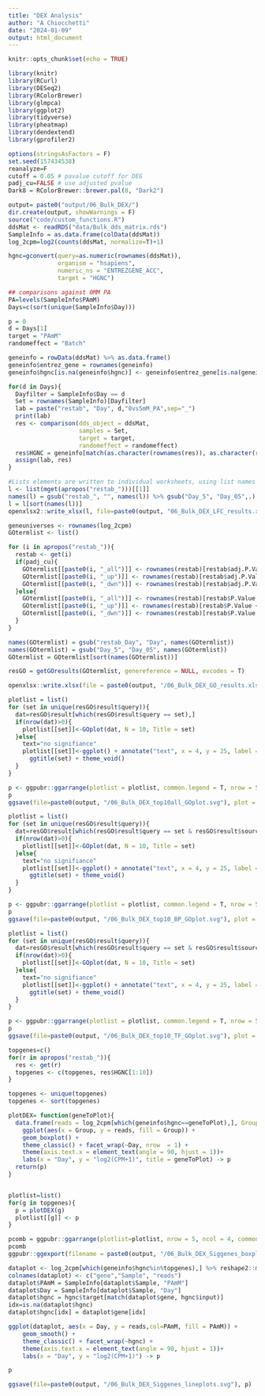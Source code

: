 ```yaml
---
title: "DEX Analysis"
author: "A Chiocchetti"
date: "2024-01-09"
output: html_document
---
```


```r
knitr::opts_chunk$set(echo = TRUE)
```

```r
library(knitr)
library(RCurl) 
library(DESeq2)
library(RColorBrewer)
library(glmpca)
library(ggplot2)
library(tidyverse)
library(pheatmap)
library(dendextend)
library(gprofiler2)
```
```r
options(stringsAsFactors = F)
set.seed(157434538)
reanalyze=F
cutoff = 0.05 # pavalue cutoff for DEG
padj_cu=FALSE # use adjusted pvalue 
Dark8 = RColorBrewer::brewer.pal(8, "Dark2")
```

```r
output= paste0("output/06_Bulk_DEX/")
dir.create(output, showWarnings = F)
source("code/custom_functions.R")
ddsMat <- readRDS("data/Bulk_dds_matrix.rds")
SampleInfo = as.data.frame(colData(ddsMat))
log_2cpm=log2(counts(ddsMat, normalize=T)+1)

hgnc=gconvert(query=as.numeric(rownames(ddsMat)), 
              organism = "hsapiens", 
              numeric_ns = "ENTREZGENE_ACC",
              target = "HGNC")

```

```r
## comparisons against 0MM PA
PA=levels(SampleInfo$PAmM)
Days=c(sort(unique(SampleInfo$Day)))

p = 0
d = Days[1]
target = "PAmM"
randomeffect = "Batch"

geneinfo = rowData(ddsMat) %>% as.data.frame()
geneinfo$entrez_gene = rownames(geneinfo)
geneinfo$hgnc[is.na(geneinfo$hgnc)] <- geneinfo$entrez_gene[is.na(geneinfo$hgnc)]

for(d in Days){
  Dayfilter = SampleInfo$Day == d
  Set = rownames(SampleInfo)[Dayfilter]
  lab = paste("restab", "Day", d,"0vs5mM_PA",sep="_")
  print(lab)
  res <- comparison(dds_object = ddsMat, 
                    samples = Set, 
                    target = target, 
                    randomeffect = randomeffect)
  res$HGNC = geneinfo[match(as.character(rownames(res)), as.character(rownames(geneinfo))), "hgnc"]
  assign(lab, res)
}

#Lists elements are written to individual worksheets, using list names as sheet names if available
l <- list(mget(apropos("restab_")))[[1]]
names(l) = gsub("restab_", "", names(l)) %>% gsub("Day_5", "Day_05",.)
l = l[sort(names(l))]
openxlsx2::write_xlsx(l, file=paste0(output, "06_Bulk_DEX_LFC_results.xlsx"), row_names=T )
```


```r
geneuniverses <- rownames(log_2cpm)
GOtermlist <- list()

for (i in apropos("restab_")){
  restab <- get(i)
  if(padj_cu){
    GOtermlist[[paste0(i, "_all")]] <- rownames(restab)[restab$adj.P.Val < cutoff]
    GOtermlist[[paste0(i, "_up")]] <- rownames(restab)[restab$adj.P.Val < cutoff  & restab$logFC >0]
    GOtermlist[[paste0(i, "_dwn")]] <- rownames(restab)[restab$adj.P.Val < cutoff  & restab$logFC < 0]
  }else{
    GOtermlist[[paste0(i, "_all")]] <- rownames(restab)[restab$P.Value < cutoff]
    GOtermlist[[paste0(i, "_up")]] <- rownames(restab)[restab$P.Value < cutoff  & restab$logFC >0]
    GOtermlist[[paste0(i, "_dwn")]] <- rownames(restab)[restab$P.Value < cutoff  & restab$logFC < 0]
  }
}

names(GOtermlist) = gsub("restab_Day", "Day", names(GOtermlist))
names(GOtermlist) = gsub("Day_5", "Day_05", names(GOtermlist))
GOtermlist = GOtermlist[sort(names(GOtermlist))]

resGO = getGOresults(GOtermlist, genereference = NULL, evcodes = T)

openxlsx::write.xlsx(file = paste0(output, "/06_Bulk_DEX_GO_results.xlsx"), as.data.frame(resGO$result))

```

```r

plotlist = list()
for (set in unique(resGO$result$query)){
  dat=resGO$result[which(resGO$result$query == set),]
  if(nrow(dat)>0){
    plotlist[[set]]<-GOplot(dat, N = 10, Title = set)
  }else{
    text="no signifiance"
    plotlist[[set]]<-ggplot() + annotate("text", x = 4, y = 25, label = text) + 
      ggtitle(set) + theme_void()
  }
}

p <- ggpubr::ggarrange(plotlist = plotlist, common.legend = T, nrow = 5, ncol =3)
p
ggsave(file=paste0(output, "/06_Bulk_DEX_top10all_GOplot.svg"), plot = p)
```

```r
plotlist = list()
for (set in unique(resGO$result$query)){
  dat=resGO$result[which(resGO$result$query == set & resGO$result$source == "GO:BP"),]
  if(nrow(dat)>0){
    plotlist[[set]]<-GOplot(dat, N = 10, Title = set)
  }else{
    text="no signifiance"
    plotlist[[set]]<-ggplot() + annotate("text", x = 4, y = 25, label = text) + 
      ggtitle(set) + theme_void()
  }
}

p <- ggpubr::ggarrange(plotlist = plotlist, common.legend = T, nrow = 5, ncol =3)
p
ggsave(file=paste0(output, "/06_Bulk_DEX_top10_BP_GOplot.svg"), plot = p)
```

```r
plotlist = list()
for (set in unique(resGO$result$query)){
  dat=resGO$result[which(resGO$result$query == set & resGO$result$source == "TF"),]
  if(nrow(dat)>0){
    plotlist[[set]]<-GOplot(dat, N = 10, Title = set)
  }else{
    text="no signifiance"
    plotlist[[set]]<-ggplot() + annotate("text", x = 4, y = 25, label = text) + 
      ggtitle(set) + theme_void()
  }
}

p <- ggpubr::ggarrange(plotlist = plotlist, common.legend = T, nrow = 5, ncol =3)
p
ggsave(file=paste0(output, "/06_Bulk_DEX_top10_TF_GOplot.svg"), plot = p)
```
```r

topgenes=c()
for(r in apropos("restab_")){
  res <- get(r)
  topgenes <- c(topgenes, res$HGNC[1:10])
}

topgenes <- unique(topgenes)
topgenes <- sort(topgenes)

plotDEX= function(geneToPlot){
  data.frame(reads = log_2cpm[which(geneinfo$hgnc==geneToPlot),], Group = SampleInfo$PAmM, Day = SampleInfo$Day) %>%
    ggplot(aes(x = Group, y = reads, fill = Group)) +
    geom_boxplot() +
    theme_classic() + facet_wrap(~Day, nrow  = 1) +
    theme(axis.text.x = element_text(angle = 90, hjust = 1))+
    labs(x = "Day", y = "log2(CPM+1)", title = geneToPlot) -> p
  return(p)
}


plotlist=list()
for(g in topgenes){
  p = plotDEX(g)
  plotlist[[g]] <- p
}

pcomb = ggpubr::ggarrange(plotlist=plotlist, nrow = 5, ncol = 4, common.legend = T, heights = c(3,3,3,3,3), widths = c(3,3,3,3))
pcomb
ggpubr::ggexport(filename = paste0(output, "/06_Bulk_DEX_Siggenes_boxplots.pdf"), plotlist = pcomb, width = 14, height = 21, dpi = 300)

dataplot <- log_2cpm[which(geneinfo$hgnc%in%topgenes),] %>% reshape2::melt()
colnames(dataplot) <- c("gene","Sample", "reads")  
dataplot$PAmM = SampleInfo[dataplot$Sample, "PAmM"]
dataplot$Day = SampleInfo[dataplot$Sample, "Day"]
dataplot$hgnc = hgnc$target[match(dataplot$gene, hgnc$input)]
idx=is.na(dataplot$hgnc)
dataplot$hgnc[idx] = dataplot$gene[idx]

ggplot(dataplot, aes(x = Day, y = reads,col=PAmM, fill = PAmM)) +
    geom_smooth() +
    theme_classic() + facet_wrap(~hgnc) +
    theme(axis.text.x = element_text(angle = 90, hjust = 1))+
    labs(x = "Day", y = "log2(CPM+1)") -> p

p

ggsave(file=paste0(output, "/06_Bulk_DEX_Siggenes_lineplots.svg"), p)
```


